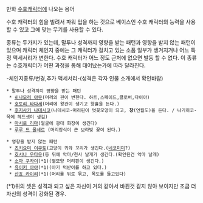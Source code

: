 만화 [[수호캐릭터]]에 나오는 용어

수호 캐릭터의 힘을 빌려서 파워 업을 하는 것으로 베이스인 수호 캐릭터의 능력을 사용할 수 있고 그에 맞는 무기를 사용할 수 있다. 

종류는 두가지가 있는데, 말투나 성격까지 영향을 받는 패턴과 영향을 받지 않는 패턴이 있으며 캐릭터 체인지 중에는 그 캐릭터가 걸치고 있는 소품 일부가 생겨지거나 어느 특정 액세서리가 변한다. 수호 캐릭터가 어느 정도 근처에 없으면 발동 할 수 없다. 이 종류는 수호캐릭터가 어떤 과정을 통해 태어났는가에 따라 달라진다.

-체인지종류/변경,추가 액세서리-(성격은 각자 인물 소개에서 확인바람)

 * 말투나 성격까지 영향을 받는 패턴
  * [[히나모리 아무]](머리의 핀이 변한다. 하트,스페이드,클로버,다이아)
  * [[호토리 타다세]](머리에 왕관이 생기고 왕홀을 든다.)
  * [[후지사키 나데시코]](나데시코-머리핀이 벗꽃모양이 되고, '''창'''(언월도)을 든다. / 나기히코-목에 헤드셋이 생김)
  * [[마시로 리마]](얼굴에 광대 화장이 생긴다)
  * [[루루 드 몰세르]] (머리장식이 큰 보라빛 꽃이 된다.)  


 * 영향을 받지 않는 패턴
  * [[츠키요미 이쿠토]](고양이 귀와 꼬리가 생긴다.([[네코미미]]?)
  * [[호시나 우타우]](등 뒤에 악마/천사 날개가 생긴다.(확인된건 악마 날개)
  * [[소마 쿠카이]](*1)(별모양 머리핀이 생긴다.)
  * [[유이키 야야]](*1)(아기 턱받이를 하고 있다.)
  * [[산죠 카이리]](*1)(머리를 뒤로 묶고, 목도를 들고있다)

 
(*1)위의 셋은 성격과 되고 싶은 자신이 거의 같아서 바뀐것 같지 않아 보이지만 조금 더 자신의 성격이 강화된 경우.

 
